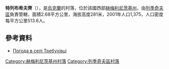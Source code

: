 <!-- 檔案不存在 [[Image:Вид_на_Требухівці.jpg|right]] -->

{{coord|49|25|47|N|27|24|38|E|scale:100000|display=title}}

'''特列布希夫齊'''（{{lang-uk|Требухівці}}），是[[烏克蘭|烏克蘭]]的村落，位於該國西部[[赫梅利尼茨基州|赫梅利尼茨基州]]，由[[列季奇夫區|列季奇夫區]]負責管轄，面積2.68平方公里，海拔高度281米，2001年人口1,375，人口密度每平方公里513.6人。

==參考資料==
* [http://weather.in.ua/ua/hmel'nickaja/26392 Погода в селі Требухівці] {{Wayback|url=http://weather.in.ua/ua/hmel%27nickaja/26392 |date=20160305075848 }}

{{DEFAULTSORT:Требухівці}}
[[Category:赫梅利尼茨基州村落|Category:赫梅利尼茨基州村落]]
[[Category:列季奇夫區村落|Category:列季奇夫區村落]]


{{Khmelnytskyi-geo-stub}}